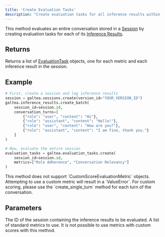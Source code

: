 ```yaml
---
title: 'Create Evaluation Tasks'
description: "Create evaluation tasks for all inference results within a session using specified metrics."
---
```


This method evaluates an entire conversation stored in a [Session](/concepts/product/version/session) by creating evaluation tasks for each of its [Inference Results](/concepts/product/version/session/inference-result).

## Returns
Returns a list of [EvaluationTask](/concepts/product/version/session/evaluation/task) objects, one for each metric and each inference result in the session.


## Example
```python
# First, create a session and log inference results
session = galtea.sessions.create(version_id="YOUR_VERSION_ID")
galtea.inference_results.create_batch(
    session_id=session.id,
    conversation_turns=[
        {"role": "user", "content": "Hi"},
        {"role": "assistant", "content": "Hello!"},
        {"role": "user", "content": "How are you?"},
        {"role": "assistant", "content": "I am fine, thank you."}
    ]
)

# Now, evaluate the entire session
evaluation_tasks = galtea.evaluation_tasks.create(
    session_id=session.id,
    metrics=["Role Adherence", "Conversation Relevancy"]
)
```

<Warning>
  This method does not support `CustomScoreEvaluationMetric` objects. Attempting to use a custom metric will result in a `ValueError`. For custom scoring, please use the `create_single_turn` method for each turn of the conversation.
</Warning>

## Parameters
<ResponseField name="session_id" type="string" required>
  The ID of the session containing the inference results to be evaluated.
</ResponseField>
<ResponseField name="metrics" type="List[string]" required>
  A list of standard metrics to use. It is not possible to use metrics with custom scores with this method.
</ResponseField>
